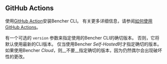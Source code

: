 
## GitHub Actions

使用[GitHub Action](https://github.com/marketplace/actions/bencher-cli)安装Bencher CLI。
有关更多详细信息，请参阅[如何使用GitHub Actions](/docs/zh/how-to/github-actions/)。

<CliGitHubActions />

有一个可选的 `version` 参数来指定使用的Bencher CLI的确切版本。
否则，它将默认使用最新的CLI版本。
仅当使用Bencher *Self-Hosted*时才指定确切的版本。
如果使用Bencher *Cloud*，则__不要__指定确切的版本，因为仍然偶尔会出现破坏性的更改。

<CliGitHubActionsVersion />